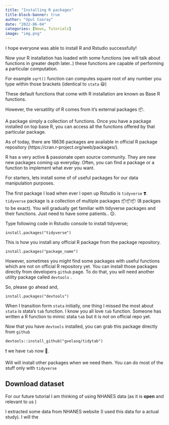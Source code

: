 ```yaml
---
title: "Installing R packages"
title-block-banner: true
author: "Upul Cooray"
date: "2022-06-04"
categories: [News, Tutorials]
image: "img.png"
---
```


I hope everyone was able to install R and Rstudio successfully!

Now your R installation has loaded with some functions (we will talk about functions in greater depth later..) these functions are capable of performing a particular computation.

For example `sqrt()` function can computes square root of any number you type within those brackets (identical to `stata` 😃)

These default functions that come with R installation are known as [Base R functions]{.red}.

However, the versatility of R comes from it's external packages 📦.

A package simply a collection of functions. Once you have a package installed on top base R, you can access all the functions offered by that particular package.

As of today, there are 18636 packages are available in official R package repository (https://cran.r-project.org/web/packages/).

R has a very active & passionate open source community. They are new new packages coming up everyday. Often, you can find a package or a function to implement what ever you want.

For starters, lets install some of of useful packages for our data manipulation purposes.

The first package I load when ever I open up Rstudio is `tidyverse` ❣️. `tidyverse` package is a collection of multiple packages 📦📦📦 (8 packges to be exact). You will gradually get familiar with tidyverse packages and their functions. Just need to have some patients.. 😌.

Type following code in Rstudio console to install tidyverse;

`install.packages("tidyverse")`

This is how you install any official R package from the package repository.

`install.packages("package_name")`

However, sometimes you might find some packages with useful functions which are not on official R repository yet. You can install those packages directly from developers `github` page. To do that, you will need another utility package called `devtools` .

So, please go ahead and,

`install.packages("devtools")`

When I transition form `stata` initially, one thing I missed the most about `stata` is stata's `tab` function. I know you all love `tab` function. Someone has written a R function to mimic stata `tab` but it is not on official repo yet.

Now that you have `devtools` installed, you can grab this package directly from `github`

    devtools::install_github("gvelasq/tidytab")

❗ we have `tab` now 🤝.

Will will install other packages when we need them. You can do most of the stuff only with `tidyverse`

## Download dataset

For our future tutorial I am thinking of using NHANES data (as it is **open** and relevant to us )

I extracted some data from NHANES website (I used this data for a actual study). I will the
